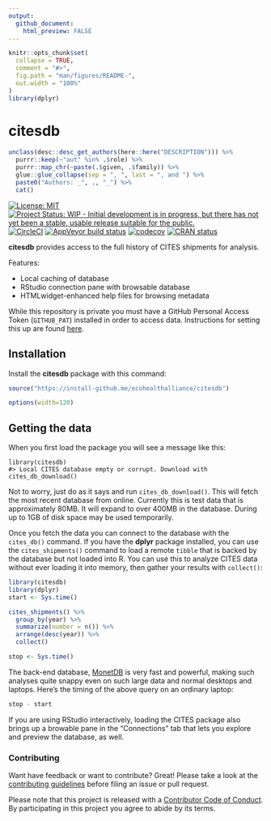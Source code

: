 ```yaml
---
output:
  github_document:
    html_preview: FALSE
---
```


<!-- README.md is generated from README.Rmd. Please edit that file -->

```r
knitr::opts_chunk$set(
  collapse = TRUE,
  comment = "#>",
  fig.path = "man/figures/README-",
  out.width = "100%"
)
library(dplyr)
```
# citesdb

```r
unclass(desc::desc_get_authors(here::here("DESCRIPTION"))) %>% 
  purrr::keep(~"aut" %in% .$role) %>% 
  purrr::map_chr(~paste(.$given, .$family)) %>% 
  glue::glue_collapse(sep = ", ", last = ", and ") %>% 
  paste0("Authors: _", ., "_") %>% 
  cat()
```

[![License: MIT](https://img.shields.io/badge/License-MIT-blue.svg){data-external="1"}](https://opensource.org/licenses/MIT)
[![Project Status: WIP - Initial development is in progress, but there has not yet been a stable, usable release suitable for the public.](http://www.repostatus.org/badges/latest/wip.svg){data-external="1"}](http://www.repostatus.org/#wip)
[![CircleCI](https://circleci.com/gh/ecohealthalliance/citesdb.svg){data-external="1"}](https://circleci.com/gh/ecohealthalliance/citesdb)
  [![AppVeyor build status](https://ci.appveyor.com/api/projects/status/github/ecohealthalliance/citesdb?branch=master&svg=true){data-external="1"}](https://ci.appveyor.com/project/ecohealthalliance/citesdb)
[![codecov](https://codecov.io/gh/ecohealthalliance/citesdb/branch/master/graph/badge.svg){data-external="1"}](https://codecov.io/gh/ecohealthalliance/citesdb)
[![CRAN status](https://www.r-pkg.org/badges/version/citesdb){data-external="1"}](https://cran.r-project.org/package=citesdb)

**citesdb** provides access to the full history of CITES shipments for analysis.


Features:

-  Local caching of database
-  RStudio connection pane with browsable database
-  HTMLwidget-enhanced help files for browsing metadata

While this repository is private you must have a GitHub Personal Access Token
(`GITHUB_PAT`) installed in order to access data.  Instructions for setting this up are found
[here](https://happygitwithr.com/github-pat.html).


## Installation

Install the **citesdb** package with this command:

```r
source("https://install-github.me/ecohealthalliance/citesdb")
```

```r
options(width=120)
```

## Getting the data

When you first load the package you will see a message like this:

    library(citesdb)
    #> Local CITES database empty or corrupt. Download with cites_db_download()

Not to worry, just do as it says and run `cites_db_download()`.  This will
fetch the most recent database from online.  Currently this is test data that
is approximately 80MB.  It will expand to over 400MB in the database. During
up to 1GB of disk space may be used temporarily.

Once you fetch the data you can connect to the database with the `cites_db()`
command.  If you have the **dplyr** package installed, you can use the
`cites_shipments()` command to load a remote `tibble` that is backed by the
database but not loaded into R.  You can use this
to analyze CITES data without ever loading it into memory, then gather your
results with `collect()`:

```r
library(citesdb)
library(dplyr)
start <- Sys.time()

cites_shipments() %>%
  group_by(year) %>%
  summarize(number = n()) %>%
  arrange(desc(year)) %>% 
  collect()

stop <- Sys.time()
```

The back-end database, [MonetDB](https://monetdb.org) is very fast and powerful, making such
analyses quite snappy even on such large data and normal desktops and laptops. Here's the
timing of the above query on an ordinary laptop:

```r
stop - start
```

If you are using RStudio interactively, loading the CITES package also brings
up a browable pane in the "Connections" tab that lets you explore and preview
the database, as well.

### Contributing

Want have feedback or want to contribute? Great! Please take a look at the [contributing guidelines](https://github.com/ecohealthalliance/citesdb/blob/master/.github/CONTRIBUTING.md) before filing an issue or pull request. 

Please note that this project is released with a [Contributor Code of Conduct](https://github.com/ecohealthalliance/citesdb/blob/master/.github/CODE_OF_CONDUCT.md). By participating in this project you agree to abide by its terms.
